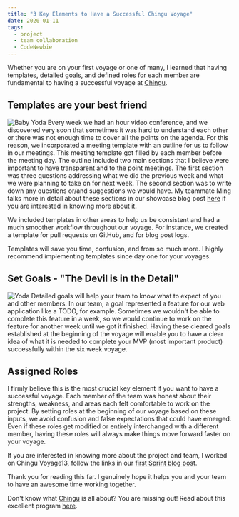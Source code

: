 ---
title: "3 Key Elements to Have a Successful Chingu Voyage"
date: 2020-01-11
tags:
  - project
  - team collaboration
  - CodeNewbie
---

Whether you are on your first voyage or one of many, I learned that having templates, detailed goals, and defined roles for each member are fundamental to having a successful voyage at [Chingu](https://www.chingu.io/).

## Templates are your best friend
![Baby Yoda](./baby-yoda-memes.jpg)
Every week we had an hour video conference, and we discovered very soon that sometimes it was hard to understand each other or there was not enough time to cover all the points on the agenda.
For this reason, we incorporated a meeting template with an outline for us to follow in our meetings.
This meeting template got filled by each member before the meeting day. The outline included two main sections that I believe were important to have transparent and to the point meetings.
The first section was three questions addressing what we did the previous week and what we were planning to take on for next week.
The second section was to write down any questions or/and suggestions we would have. My teammate Ming talks more in detail about these sections in our showcase blog post [here](https://medium.com/@mingyong/introducing-moto-from-chingu-voyage-13-c1c1f9e98f80) if you are interested in knowing more about it.

We included templates in other areas to help us be consistent and had a much smoother workflow throughout our voyage.
For instance, we created a template for pull requests on GitHub, and for blog post logs.

Templates will save you time, confusion, and from so much more. I highly recommend implementing templates since day one for your voyages.


## Set Goals - "The Devil is in the Detail"
![Yoda](./yoda.jpg)
Detailed goals will help your team to know what to expect of you and other members. In our team, a goal represented a feature for our web application like a TODO, for example. 
Sometimes we wouldn't be able to complete this feature in a week, so we would continue to work on the feature for another week until we got it finished. 
Having these cleared goals established at the beginning of the voyage will enable you to have a clear idea of what it is needed to complete your MVP (most important product) successfully within the six week voyage.

## Assigned Roles
I firmly believe this is the most crucial key element if you want to have a successful voyage. Each member of the team was honest about their strengths, weakness, and areas each felt comfortable to work on the project. 
By setting roles at the beginning of our voyage based on these inputs, we avoid confusion and false expectations that could have emerged. Even if these roles get modified or entirely interchanged with a different member, having these roles will always make things move forward faster on your voyage.

If you are interested in knowing more about the project and team, I worked on Chingu Voyage13, follow the links in our [first Sprint blog post](https://medium.com/@mingyong/chingu-voyage-log-getting-ready-in-sprint-1-ba611ee4d210?sk=b4ae29cc217d78eb303243897e3ade71).

Thank you for reading this far. I genuinely hope it helps you and your team to have an awesome time working together.

Don't know what [Chingu](https://www.chingu.io/) is all about? You are missing out! Read about this excellent program [here](https://www.chingu.io/howitworks).